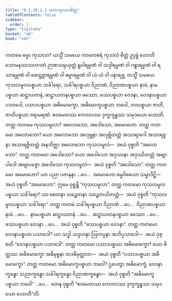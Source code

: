 ```yaml
---
title: "6.2.10.1.1 မဟာကုသလစိတ္တ"
tableOfContents: false
sidebar:
  order: 1
type: "tipitaka"
basket: "ab"
book: "vbh"
---
```



<DynamicBreadcrumb />

<Division number="292" book="vbh" e="ch" v="30" p="175">

<Paragraph number="1189" book="vbh">
ကတမေ ဓမ္မာ ကုသလာ? ယသ္မိံ သမယေ ကာမာဝစရံ ကုသလံ စိတ္တံ ဥပ္ပန္နံ ဟောတိ သောမနဿသဟဂတံ ဉာဏသမ္ပယုတ္တံ ရူပါရမ္မဏံ ဝါ သဒ္ဒါရမ္မဏံ ဝါ ဂန္ဓာရမ္မဏံ ဝါ ရသာရမ္မဏံ ဝါ ဖောဋ္ဌဗ္ဗာရမ္မဏံ ဝါ ဓမ္မာရမ္မဏံ ဝါ ယံ ယံ ဝါ ပနာရဗ္ဘ, တသ္မိံ သမယေ ကုသလမူလပစ္စယာ သင်္ခါရော, သင်္ခါရပစ္စယာ ဝိညာဏံ, ဝိညာဏပစ္စယာ နာမံ, နာမပစ္စယာ ဆဋ္ဌာယတနံ, ဆဋ္ဌာယတနပစ္စယာ ဖဿော, ဖဿပစ္စယာ ဝေဒနာ, ဝေဒနာပစ္စယာ ပသာဒေါ, ပသာဒပစ္စယာ အဓိမောက္ခော, အဓိမောက္ခပစ္စယာ ဘဝေါ, ဘဝပစ္စယာ ဇာတိ, ဇာတိပစ္စယာ ဇရာမရဏံ. ဧဝမေတဿ ကေဝလဿ ဒုက္ခက္ခန္ဓဿ သမုဒယော ဟောတိ.
</Paragraph>

</Division>
<Division number="293" book="vbh" e="ch" v="30" p="175">

<Paragraph number="1190" book="vbh">
တတ္ထ ကတမေ ကုသလမူလာ? အလောဘော, အဒေါသော, အမောဟော.
</Paragraph>

<Paragraph number="1191" book="vbh">
တတ္ထ ကတမော အလောဘော? ယော အလောဘော အလုဗ္ဘနာ အလုဗ္ဘိတတ္တံ အသာရာဂေါ အသာရဇ္ဇနာ အသာရဇ္ဇိတတ္တံ အနဘိဇ္ဈာ အလောဘော ကုသလမူလံ—  အယံ ဝုစ္စတိ “အလောဘော”.
</Paragraph>

<Paragraph number="1192" book="vbh">
တတ္ထ ကတမော အဒေါသော? ယော အဒေါသော အဒုဿနာ အဒုဿိတတ္တံ အဗျာပါဒေါ အဗျာပဇ္ဇော အဒေါသော ကုသလမူလံ—  အယံ ဝုစ္စတိ “အဒေါသော”.
</Paragraph>

<Paragraph number="1193" book="vbh">
တတ္ထ ကတမော အမောဟော? ယာ ပညာ ပဇာနနာ …ပေ…  အမောဟော ဓမ္မဝိစယော သမ္မာဒိဋ္ဌိ—  အယံ ဝုစ္စတိ “အမောဟော”. ဣမေ ဝုစ္စန္တိ “ကုသလမူလာ”.
</Paragraph>

<Paragraph number="1194" book="vbh">
တတ္ထ ကတမော ကုသလမူလပစ္စယာ သင်္ခါရော? ယာ စေတနာ သဉ္စေတနာ သဉ္စေတယိတတ္တံ—  အယံ ဝုစ္စတိ “ကုသလမူလပစ္စယာ သင်္ခါရော”.
</Paragraph>

<Paragraph number="1195" book="vbh">
တတ္ထ ကတမံ သင်္ခါရပစ္စယာ ဝိညာဏံ …ပေ…  ဝိညာဏပစ္စယာ နာမံ …ပေ…  နာမပစ္စယာ ဆဋ္ဌာယတနံ …ပေ…  ဆဋ္ဌာယတနပစ္စယာ ဖဿော …ပေ…  ဖဿပစ္စယာ ဝေဒနာ …ပေ…  အယံ ဝုစ္စတိ “ဖဿပစ္စယာ ဝေဒနာ”.
</Paragraph>

<Paragraph number="1196" book="vbh">
တတ္ထ ကတမော ဝေဒနာပစ္စယာ ပသာဒေါ? ယာ သဒ္ဓါ သဒ္ဒဟနာ ဩကပ္ပနာ အဘိပ္ပသာဒေါ—  အယံ ဝုစ္စတိ “ဝေဒနာပစ္စယာ ပသာဒေါ”.
</Paragraph>

<Paragraph number="1197" book="vbh">
တတ္ထ ကတမော ပသာဒပစ္စယာ အဓိမောက္ခော? ယော စိတ္တဿ အဓိမောက္ခော အဓိမုစ္စနာ တဒဓိမုတ္တတာ—  အယံ ဝုစ္စတိ “ပသာဒပစ္စယာ အဓိမောက္ခော”.
</Paragraph>

<Paragraph number="1198" book="vbh">
တတ္ထ ကတမော အဓိမောက္ခပစ္စယာ ဘဝေါ? ဌပေတွာ အဓိမောက္ခံ, ဝေဒနာက္ခန္ဓော သညာက္ခန္ဓော သင်္ခါရက္ခန္ဓော ဝိညာဏက္ခန္ဓော—  အယံ ဝုစ္စတိ “အဓိမောက္ခပစ္စယာ ဘဝေါ” …ပေ…  တေန ဝုစ္စတိ “ဧဝမေတဿ ကေဝလဿ ဒုက္ခက္ခန္ဓဿ သမုဒယော ဟောတီ”တိ.
</Paragraph>
</Division>